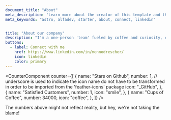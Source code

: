 ```yaml
---
document_title: "About"
meta_description: "Learn more about the creator of this template and the services provided."
meta_keywords: "astro, alfadev, starter, about, connect, linkedin"


title: "About our company"
description: "I'm a one-person 'team' fueled by coffee and curiosity, crafting efficient, no-nonsense solutions to tackle your business challenges. No corporate fluff, just great code."
buttons:
  - label: Connect with me
    href: https://www.linkedin.com/in/mennodrescher/
    icon: linkedin
    color: primary
---
```


<CounterComponent
  counter={[
    {
      name: "Stars on Github",
      number: 1,
      // underscore is used to indicate the icon name do not have to be transformed in order to be imported from the 'feather-icons' package
      icon: "_GitHub",
    },
    {
      name: "Satisfied Customers",
      number: 1,
      icon: "smile",
    },
    {
      name: "Cups of Coffee",
      number: 34000,
      icon: "coffee",
    },
  ]}
/>

<p class="text-text-disabled text-sm text-center mt-4">The numbers above might not reflect reality, but hey, we're not taking the blame!</p>
<br/>
